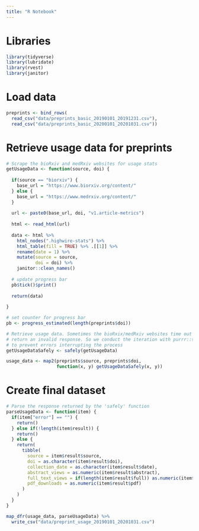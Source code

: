 ```yaml
---
title: "R Notebook"
---
```


# Libraries

```r

library(tidyverse)
library(lubridate)
library(rvest)
library(janitor)

```

# Load data

```r

preprints <- bind_rows(
  read_csv("data/preprints_basic_20190101_20191231.csv"),
  read_csv("data/preprints_basic_20200101_20201031.csv"))

```

# Retrieve usage data for preprints

```r

# Scrape the bioRxiv and medRxiv websites for usage stats
getUsageData <- function(source, doi) {
  
  if(source == "biorxiv") {
    base_url = "https://www.biorxiv.org/content/"
  } else {
    base_url = "https://www.medrxiv.org/content/"
  }
  
  url <- paste0(base_url, doi, "v1.article-metrics")
  
  html <- read_html(url)
  
  data <- html %>%
    html_nodes(".highwire-stats") %>% 
    html_table(fill = TRUE) %>% .[[1]] %>%
    rename(date = 1) %>%
    mutate(source = source,
           doi = doi) %>%
    janitor::clean_names()
  
  # update progress bar
  pb$tick()$print()
  
  return(data)
  
}

# set counter for progress bar
pb <- progress_estimated(length(preprints$doi))

# Retrieve usage data. Sometimes the bioRxix/medRxiv websites time out and
# return an invalid response. So we conduct the iteration with purrr::safely
# to prevent errors interrupting the process
getUsageDataSafely <- safely(getUsageData)

usage_data <- map2(preprints$source, preprints$doi, 
                   function(x, y) getUsageDataSafely(x, y))

```

# Create final dataset

```r

# Parse the response returned by the 'safely' function
parseUsageData <- function(item) {
  if(item["error"] == "") {
    return()
  } else if(!length(item$result)) {
    return()
  } else {
    return(
      tibble(
        source = item$result$source,
        doi = as.character(item$result$doi),
        collection_date = as.character(item$result$date),
        abstract_views = as.numeric(item$result$abstract),
        full_text_views = if(length(item$result$full)) as.numeric(item$result$full) else rep(NA_integer_, length(item$result$doi)),
        pdf_downloads = as.numeric(item$result$pdf)
      )
    )
  }
}

map_dfr(usage_data, parseUsageData) %>%
  write_csv("data/preprint_usage_20190101_20201031.csv")

```



